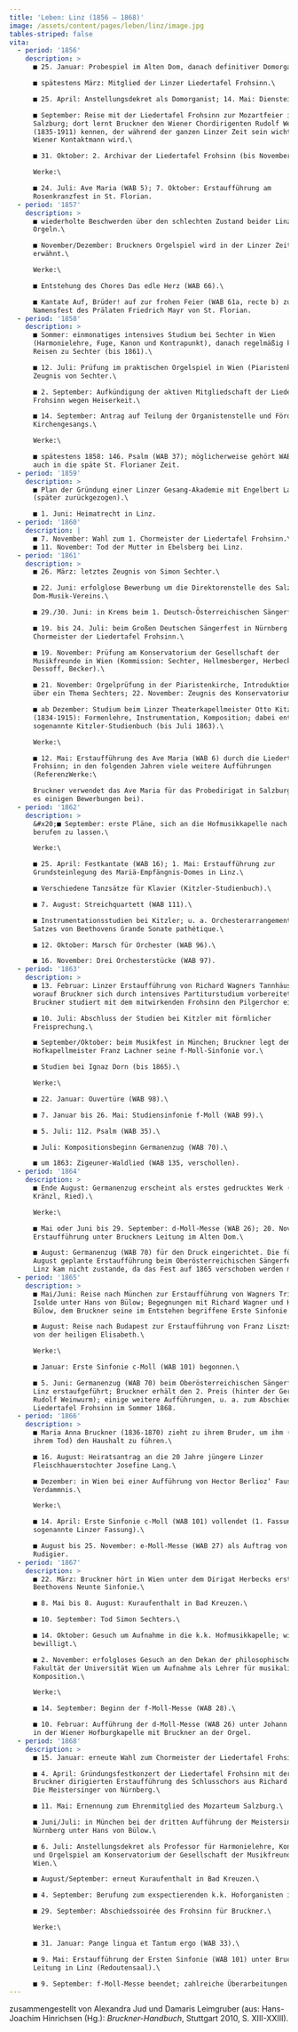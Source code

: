 ```yaml
---
title: 'Leben: Linz (1856 – 1868)'
image: /assets/content/pages/leben/linz/image.jpg
tables-striped: false
vita:
  - period: '1856'
    description: >
      ■ 25. Januar: Probespiel im Alten Dom, danach definitiver Domorganist.\

      ■ spätestens März: Mitglied der Linzer Liedertafel Frohsinn.\

      ■ 25. April: Anstellungsdekret als Domorganist; 14. Mai: Diensteid.\

      ■ September: Reise mit der Liedertafel Frohsinn zur Mozartfeier in
      Salzburg; dort lernt Bruckner den Wiener Chordirigenten Rudolf Weinwurm
      (1835-1911) kennen, der während der ganzen Linzer Zeit sein wichtigster
      Wiener Kontaktmann wird.\

      ■ 31. Oktober: 2. Archivar der Liedertafel Frohsinn (bis November 1857).\

      Werke:\

      ■ 24. Juli: Ave Maria (WAB 5); 7. Oktober: Erstaufführung am
      Rosenkranzfest in St. Florian.
  - period: '1857'
    description: >
      ■ wiederholte Beschwerden über den schlechten Zustand beider Linzer
      Orgeln.\

      ■ November/Dezember: Bruckners Orgelspiel wird in der Linzer Zeitung
      erwähnt.\

      Werke:\

      ■ Entstehung des Chores Das edle Herz (WAB 66).\

      ■ Kantate Auf, Brüder! auf zur frohen Feier (WAB 61a, recte b) zum
      Namensfest des Prälaten Friedrich Mayr von St. Florian.
  - period: '1858'
    description: >
      ■ Sommer: einmonatiges intensives Studium bei Sechter in Wien
      (Harmonielehre, Fuge, Kanon und Kontrapunkt), danach regelmäßig kurze
      Reisen zu Sechter (bis 1861).\

      ■ 12. Juli: Prüfung im praktischen Orgelspiel in Wien (Piaristenkirche);
      Zeugnis von Sechter.\

      ■ 2. September: Aufkündigung der aktiven Mitgliedschaft der Liedertafel
      Frohsinn wegen Heiserkeit.\

      ■ 14. September: Antrag auf Teilung der Organistenstelle und Förderung des
      Kirchengesangs.\

      Werke:\

      ■ spätestens 1858: 146. Psalm (WAB 37); möglicherweise gehört WAB 37 aber
      auch in die späte St. Florianer Zeit.
  - period: '1859'
    description: >
      ■ Plan der Gründung einer Linzer Gesang-Akademie mit Engelbert Lanz
      (später zurückgezogen).\

      ■ 1. Juni: Heimatrecht in Linz.
  - period: '1860'
    description: |
      ■ 7. November: Wahl zum 1. Chormeister der Liedertafel Frohsinn.\
      ■ 11. November: Tod der Mutter in Ebelsberg bei Linz.
  - period: '1861'
    description: >
      ■ 26. März: letztes Zeugnis von Simon Sechter.\

      ■ 22. Juni: erfolglose Bewerbung um die Direktorenstelle des Salzburger
      Dom-Musik-Vereins.\

      ■ 29./30. Juni: in Krems beim 1. Deutsch-Österreichischen Sängerfest.\

      ■ 19. bis 24. Juli: beim Großen Deutschen Sängerfest in Nürnberg als
      Chormeister der Liedertafel Frohsinn.\

      ■ 19. November: Prüfung am Konservatorium der Gesellschaft der
      Musikfreunde in Wien (Kommission: Sechter, Hellmesberger, Herbeck,
      Dessoff, Becker).\

      ■ 21. November: Orgelprüfung in der Piaristenkirche, Introduktion und Fuge
      über ein Thema Sechters; 22. November: Zeugnis des Konservatoriums.\

      ■ ab Dezember: Studium beim Linzer Theaterkapellmeister Otto Kitzler
      (1834-1915): Formenlehre, Instrumentation, Komposition; dabei entsteht das
      sogenannte Kitzler-Studienbuch (bis Juli 1863).\

      Werke:\

      ■ 12. Mai: Erstaufführung des Ave Maria (WAB 6) durch die Liedertafel
      Frohsinn; in den folgenden Jahren viele weitere Aufführungen
      (ReferenzWerke:\

      Bruckner verwendet das Ave Maria für das Probedirigat in Salzburg und legt
      es einigen Bewerbungen bei).
  - period: '1862'
    description: >
      &#x20;■ September: erste Pläne, sich an die Hofmusikkapelle nach Wien
      berufen zu lassen.\

      Werke:\

      ■ 25. April: Festkantate (WAB 16); 1. Mai: Erstaufführung zur
      Grundsteinlegung des Mariä-Empfängnis-Domes in Linz.\

      ■ Verschiedene Tanzsätze für Klavier (Kitzler-Studienbuch).\

      ■ 7. August: Streichquartett (WAB 111).\

      ■ Instrumentationsstudien bei Kitzler; u. a. Orchesterarrangement des 1.
      Satzes von Beethovens Grande Sonate pathétique.\

      ■ 12. Oktober: Marsch für Orchester (WAB 96).\

      ■ 16. November: Drei Orchesterstücke (WAB 97).
  - period: '1863'
    description: >
      ■ 13. Februar: Linzer Erstaufführung von Richard Wagners Tannhäuser,
      worauf Bruckner sich durch intensives Partiturstudium vorbereitet;
      Bruckner studiert mit dem mitwirkenden Frohsinn den Pilgerchor ein.\

      ■ 10. Juli: Abschluss der Studien bei Kitzler mit förmlicher
      Freisprechung.\

      ■ September/Oktober: beim Musikfest in München; Bruckner legt dem dortigen
      Hofkapellmeister Franz Lachner seine f-Moll-Sinfonie vor.\

      ■ Studien bei Ignaz Dorn (bis 1865).\

      Werke:\

      ■ 22. Januar: Ouvertüre (WAB 98).\

      ■ 7. Januar bis 26. Mai: Studiensinfonie f-Moll (WAB 99).\

      ■ 5. Juli: 112. Psalm (WAB 35).\

      ■ Juli: Kompositionsbeginn Germanenzug (WAB 70).\

      ■ um 1863: Zigeuner-Waldlied (WAB 135, verschollen).
  - period: '1864'
    description: >
      ■ Ende August: Germanenzug erscheint als erstes gedrucktes Werk (bei Josef
      Kränzl, Ried).\

      Werke:\

      ■ Mai oder Juni bis 29. September: d-Moll-Messe (WAB 26); 20. November:
      Erstaufführung unter Bruckners Leitung im Alten Dom.\

      ■ August: Germanenzug (WAB 70) für den Druck eingerichtet. Die für den 14.
      August geplante Erstaufführung beim Oberösterreichischen Sängerfest in
      Linz kam nicht zustande, da das Fest auf 1865 verschoben werden musste.
  - period: '1865'
    description: >
      ■ Mai/Juni: Reise nach München zur Erstaufführung von Wagners Tristan und
      Isolde unter Hans von Bülow; Begegnungen mit Richard Wagner und Hans von
      Bülow, dem Bruckner seine im Entstehen begriffene Erste Sinfonie zeigt.\

      ■ August: Reise nach Budapest zur Erstaufführung von Franz Liszts Legende
      von der heiligen Elisabeth.\

      Werke:\

      ■ Januar: Erste Sinfonie c-Moll (WAB 101) begonnen.\

      ■ 5. Juni: Germanenzug (WAB 70) beim Oberösterreichischen Sängerfest in
      Linz erstaufgeführt; Bruckner erhält den 2. Preis (hinter der Germania von
      Rudolf Weinwurm); einige weitere Aufführungen, u. a. zum Abschied von der
      Liedertafel Frohsinn im Sommer 1868.
  - period: '1866'
    description: >
      ■ Maria Anna Bruckner (1836-1870) zieht zu ihrem Bruder, um ihm (bis zu
      ihrem Tod) den Haushalt zu führen.\

      ■ 16. August: Heiratsantrag an die 20 Jahre jüngere Linzer
      Fleischhauerstochter Josefine Lang.\

      ■ Dezember: in Wien bei einer Aufführung von Hector Berlioz‘ Fausts
      Verdammnis.\

      Werke:\

      ■ 14. April: Erste Sinfonie c-Moll (WAB 101) vollendet (1. Fassung,
      sogenannte Linzer Fassung).\

      ■ August bis 25. November: e-Moll-Messe (WAB 27) als Auftrag von Bischof
      Rudigier.
  - period: '1867'
    description: >
      ■ 22. März: Bruckner hört in Wien unter dem Dirigat Herbecks erstmals
      Beethovens Neunte Sinfonie.\

      ■ 8. Mai bis 8. August: Kuraufenthalt in Bad Kreuzen.\

      ■ 10. September: Tod Simon Sechters.\

      ■ 14. Oktober: Gesuch um Aufnahme in die k.k. Hofmusikkapelle; wird 1868
      bewilligt.\

      ■ 2. November: erfolgloses Gesuch an den Dekan der philosophischen
      Fakultät der Universität Wien um Aufnahme als Lehrer für musikalische
      Komposition.\

      Werke:\

      ■ 14. September: Beginn der f-Moll-Messe (WAB 28).\

      ■ 10. Februar: Aufführung der d-Moll-Messe (WAB 26) unter Johann Herbeck
      in der Wiener Hofburgkapelle mit Bruckner an der Orgel.
  - period: '1868'
    description: >
      ■ 15. Januar: erneute Wahl zum Chormeister der Liedertafel Frohsinn.\

      ■ 4. April: Gründungsfestkonzert der Liedertafel Frohsinn mit der von
      Bruckner dirigierten Erstaufführung des Schlusschors aus Richard Wagners
      Die Meistersinger von Nürnberg.\

      ■ 11. Mai: Ernennung zum Ehrenmitglied des Mozarteum Salzburg.\

      ■ Juni/Juli: in München bei der dritten Aufführung der Meistersinger von
      Nürnberg unter Hans von Bülow.\

      ■ 6. Juli: Anstellungsdekret als Professor für Harmonielehre, Kontrapunkt
      und Orgelspiel am Konservatorium der Gesellschaft der Musikfreunde in
      Wien.\

      ■ August/September: erneut Kuraufenthalt in Bad Kreuzen.\

      ■ 4. September: Berufung zum exspectierenden k.k. Hoforganisten in Wien.\

      ■ 29. September: Abschiedssoirée des Frohsinn für Bruckner.\

      Werke:\

      ■ 31. Januar: Pange lingua et Tantum ergo (WAB 33).\

      ■ 9. Mai: Erstaufführung der Ersten Sinfonie (WAB 101) unter Bruckners
      Leitung in Linz (Redoutensaal).\

      ■ 9. September: f-Moll-Messe beendet; zahlreiche Überarbeitungen bis 1893.
---
```

zusammengestellt von Alexandra Jud und Damaris Leimgruber (aus: Hans-Joachim Hinrichsen (Hg.): *Bruckner-Handbuch*, Stuttgart 2010, S. XIII-XXIII).
